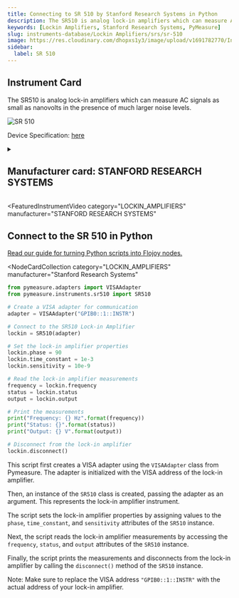 ```yaml
---
title: Connecting to SR 510 by Stanford Research Systems in Python
description: The SR510 is analog lock-in amplifiers which can measure AC signals as small as nanovolts in the presence of much larger noise levels.
keywords: [Lockin Amplifiers, Stanford Research Systems, PyMeasure]
slug: instruments-database/Lockin Amplifiers/srs/sr-510
image: https://res.cloudinary.com/dhopxs1y3/image/upload/v1691782770/Instruments/Lockin%20Amplifiers/SR-510/SR-510.jpg
sidebar:
  label: SR 510
---
```



## Instrument Card

The SR510 is analog lock-in amplifiers which can measure AC signals as small as nanovolts in the presence of much larger noise levels.

![SR 510](https://res.cloudinary.com/dhopxs1y3/image/upload/v1691782770/Instruments/Lockin%20Amplifiers/SR-510/SR-510.jpg)

Device Specification: [here](https://www.thinksrs.com/downloads/pdfs/catalog/SR510530c.pdf)

<details style={{ marginTop: "15px"}}>
<summary><h2 style={{display:'inline'}}>Manufacturer card: STANFORD RESEARCH SYSTEMS</h2></summary>

![STANFORD RESEARCH SYSTEMS](https://res.cloudinary.com/dhopxs1y3/image/upload/v1692806206/Instruments/Vendor%20Logos/Stanford_Research.png)

Stanford Research Systems is a maker of general test and measurement instruments. The company was founded in 1980, is privately held, and is not affiliated with Stanford University. Stanford Research Systems manufactures all of their products at their Sunnyvale, California facility.

- Headquarters: Sunnyvale, California
- Yearly Revenue (millions, USD): 24.9
- Vendor Website: [here](https://www.thinksrs.com/index.html)

</details>


<FeaturedInstrumentVideo
  category="LOCKIN_AMPLIFIERS"
  manufacturer="STANFORD RESEARCH SYSTEMS"
></FeaturedInstrumentVideo>

## Connect to the SR 510 in Python

[Read our guide for turning Python scripts into Flojoy nodes.](https://docs.flojoy.ai/contribution/blocks/custom-flojoy-block/)


<Tabs>
<TabItem value="Flojoy" label="Flojoy" className="flojoy-instrument-tabs">

<NodeCardCollection
  category="LOCKIN_AMPLIFIERS"
  manufacturer="Stanford Research Systems"
></NodeCardCollection>

</TabItem>
<TabItem value="PyMeasure" label="PyMeasure">

```python
from pymeasure.adapters import VISAAdapter
from pymeasure.instruments.sr510 import SR510

# Create a VISA adapter for communication
adapter = VISAAdapter("GPIB0::1::INSTR")

# Connect to the SR510 Lock-in Amplifier
lockin = SR510(adapter)

# Set the lock-in amplifier properties
lockin.phase = 90
lockin.time_constant = 1e-3
lockin.sensitivity = 10e-9

# Read the lock-in amplifier measurements
frequency = lockin.frequency
status = lockin.status
output = lockin.output

# Print the measurements
print("Frequency: {} Hz".format(frequency))
print("Status: {}".format(status))
print("Output: {} V".format(output))

# Disconnect from the lock-in amplifier
lockin.disconnect()
```

This script first creates a VISA adapter using the `VISAAdapter` class from Pymeasure. The adapter is initialized with the VISA address of the lock-in amplifier.

Then, an instance of the `SR510` class is created, passing the adapter as an argument. This represents the lock-in amplifier instrument.

The script sets the lock-in amplifier properties by assigning values to the `phase`, `time_constant`, and `sensitivity` attributes of the `SR510` instance.

Next, the script reads the lock-in amplifier measurements by accessing the `frequency`, `status`, and `output` attributes of the `SR510` instance.

Finally, the script prints the measurements and disconnects from the lock-in amplifier by calling the `disconnect()` method of the `SR510` instance.

Note: Make sure to replace the VISA address `"GPIB0::1::INSTR"` with the actual address of your lock-in amplifier.

</TabItem>
</Tabs>

